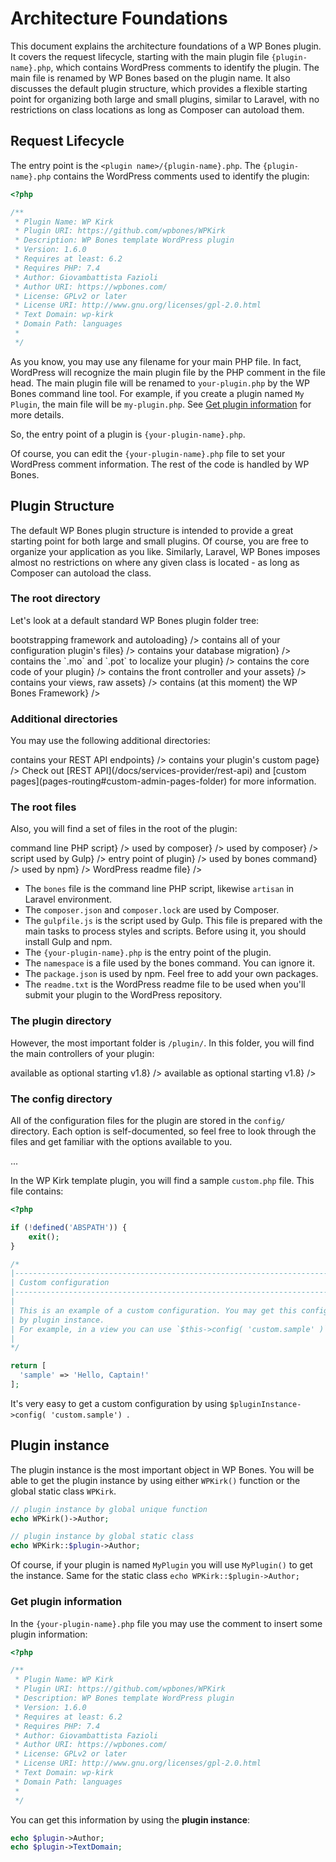 
# Architecture Foundations

<Callout type="info" emoji="">
<Center><IconBrandWordpress size={64} /></Center>
<Title order={2} ta="center">Don't forget that</Title>
<Title order={2} ta="center">we are working using a WordPress plugin...</Title>
</Callout>

This document explains the architecture foundations of a WP Bones plugin. It covers the request lifecycle, starting with the main plugin file `{plugin-name}.php`, which contains WordPress comments to identify the plugin. The main file is renamed by WP Bones based on the plugin name. It also discusses the default plugin structure, which provides a flexible starting point for organizing both large and small plugins, similar to Laravel, with no restrictions on class locations as long as Composer can autoload them.

## Request Lifecycle

The entry point is the `<plugin name>/{plugin-name}.php`. The `{plugin-name}.php` contains the WordPress comments used to identify the plugin:

```php copy
<?php

/**
 * Plugin Name: WP Kirk
 * Plugin URI: https://github.com/wpbones/WPKirk
 * Description: WP Bones template WordPress plugin
 * Version: 1.6.0
 * Requires at least: 6.2
 * Requires PHP: 7.4
 * Author: Giovambattista Fazioli
 * Author URI: https://wpbones.com/
 * License: GPLv2 or later
 * License URI: http://www.gnu.org/licenses/gpl-2.0.html
 * Text Domain: wp-kirk
 * Domain Path: languages
 *
 */
```

As you know, you may use any filename for your main PHP file. In fact, WordPress will recognize the main plugin file by the PHP comment in the file head. 
The main plugin file will be renamed to `your-plugin.php` by the WP Bones command line tool. For example, if you create a plugin named `My Plugin`, the main file will be `my-plugin.php`.
See [Get plugin information](#get-plugin-information) for more details.

So, the entry point of a plugin is `{your-plugin-name}.php`.

Of course, you can edit the `{your-plugin-name}.php` file to set your WordPress comment information. The rest of the code is handled by WP Bones.

## Plugin Structure

The default WP Bones plugin structure is intended to provide a great starting point for both large and small plugins. Of course, you are free to organize your application as you like. Similarly, Laravel, WP Bones imposes almost no restrictions on where any given class is located - as long as Composer can autoload the class.

### The root directory

Let's look at a default standard WP Bones plugin folder tree:

<FileTree>
  <FileTree.Folder name="myPlugin" defaultOpen>
    <FileTree.Folder name={<FileTreeLabel name="bootstrap" color="yellow">bootstrapping framework and autoloading</FileTreeLabel>} />
    <FileTree.Folder name={<FileTreeLabel name="config">contains all of your configuration plugin's files</FileTreeLabel>} />
    <FileTree.Folder name={<FileTreeLabel name="database">contains your database migration</FileTreeLabel>} />
    <FileTree.Folder name={<FileTreeLabel name="languages">contains the `.mo` and `.pot` to localize your plugin</FileTreeLabel>} />
    <FileTree.Folder name={<FileTreeLabel name="plugin">contains the core code of your plugin</FileTreeLabel>} />
    <FileTree.Folder name={<FileTreeLabel name="public">contains the front controller and your assets</FileTreeLabel>} />
    <FileTree.Folder name={<FileTreeLabel name="resources">contains your views, raw assets</FileTreeLabel>} />
    <FileTree.Folder name={<FileTreeLabel name="vendor" color="red">contains (at this moment) the WP Bones Framework</FileTreeLabel>} />
  </FileTree.Folder>
</FileTree>

### Additional directories

You may use the following additional directories:

<FileTree>
  <FileTree.Folder name="myPlugin" defaultOpen>
    <FileTree.Folder name={<FileTreeLabel name="api">contains your REST API endpoints</FileTreeLabel>} />
    <FileTree.Folder name={<FileTreeLabel name="pages">contains your plugin's custom page</FileTreeLabel>} />
  </FileTree.Folder>
</FileTree>

<Callout type="info">
Check out [REST API](/docs/services-provider/rest-api) and [custom pages](pages-routing#custom-admin-pages-folder) for more information.
</Callout>

### The root files

Also, you will find a set of files in the root of the plugin:


<FileTree>
  <FileTree.Folder name="myPlugin" defaultOpen >
    <FileTree.File name={<FileTreeLabel type="file" name="bones" color="orange">command line PHP script</FileTreeLabel>} />
    <FileTree.File name={<FileTreeLabel type="file" name="composer.json" color="yellow">used by composer</FileTreeLabel>} />
    <FileTree.File name={<FileTreeLabel type="file" name="composer.lock" color="red">used by composer</FileTreeLabel>} />
    <FileTree.File name={<FileTreeLabel type="file" name="gulpfile.js">script used by Gulp</FileTreeLabel>} />
    <FileTree.File name={<FileTreeLabel type="file" name="{your-plugin-name}.php">entry point of plugin</FileTreeLabel>} />
    <FileTree.File name={<FileTreeLabel type="file" name="namespace" color="red">used by bones command</FileTreeLabel>} />
    <FileTree.File name={<FileTreeLabel type="file" name="package.json">used by npm</FileTreeLabel>} />
    <FileTree.File name={<FileTreeLabel type="file" name="readme.txt">WordPress readme file</FileTreeLabel>} />
  </FileTree.Folder>
</FileTree>

- The `bones` file is the command line PHP script, likewise `artisan` in Laravel environment.
-  The `composer.json` and `composer.lock` are used by Composer.
-  The `gulpfile.js` is the script used by Gulp. This file is prepared with the main tasks to process styles and scripts. Before using it, you should install Gulp and npm.
-  The `{your-plugin-name}.php` is the entry point of the plugin.
-  The `namespace` is a file used by the bones command. You can ignore it.
-  The `package.json` is used by npm. Feel free to add your own packages.
-  The `readme.txt` is the WordPress readme file to be used when you'll submit your plugin to the WordPress repository.

### The plugin directory

However, the most important folder is `/plugin/`. In this folder, you will find the main controllers of your plugin:

<FileTree>
  <FileTree.Folder name="my_plugin" defaultOpen>
    <FileTree.Folder name="plugin" defaultOpen>
      <FileTree.Folder name="Ajax" />
      <FileTree.Folder name="CustomPostTypes" />
      <FileTree.Folder name="CustomTaxonomyTypes" />
      <FileTree.Folder name="Http" />
      <FileTree.Folder name="Shortcodes" />
      <FileTree.Folder name={<FileTreeLabel name="hooks" color="yellow">available as optional starting v1.8</FileTreeLabel>} />
      <FileTree.Folder name={<FileTreeLabel name="modules" color="yellow">available as optional starting v1.8</FileTreeLabel>} />
      <FileTree.File name="activation.php" />
      <FileTree.File name="deactivation.php" />
    </FileTree.Folder>
  </FileTree.Folder>
</FileTree>


### The config directory

All of the configuration files for the plugin are stored in the `config/` directory. Each option is self-documented, so feel free to look through the files and get familiar with the options available to you.

<FileTree>
  <FileTree.Folder name="myPlugin" defaultOpen>
    <FileTree.Folder name="config" defaultOpen>
      <FileTree.File name="menus.php" />
      <FileTree.File name="plugin.php" />
      <div>...</div>
    </FileTree.Folder>
  </FileTree.Folder>
</FileTree>

In the WP Kirk template plugin, you will find a sample `custom.php` file. This file contains:

```php copy
<?php

if (!defined('ABSPATH')) {
    exit();
}

/*
|--------------------------------------------------------------------------
| Custom configuration
|--------------------------------------------------------------------------
|
| This is an example of a custom configuration. You may get this configuration
| by plugin instance.
| For example, in a view you can use `$this->config( 'custom.sample' )`.
|
*/

return [
  'sample' => 'Hello, Captain!'
];
```

It's very easy to get a custom configuration by using `$pluginInstance->config( 'custom.sample') `.

## Plugin instance

The plugin instance is the most important object in WP Bones.
You will be able to get the plugin instance by using either `WPKirk()` function or the global static class `WPKirk`.

```php copy
// plugin instance by global unique function
echo WPKirk()->Author;

// plugin instance by global static class
echo WPKirk::$plugin->Author;

```

Of course, if your plugin is named `MyPlugin` you will use `MyPlugin()` to get the instance. Same for the static class `echo WPKirk::$plugin->Author;`

### Get plugin information

In the `{your-plugin-name}.php` file you may use the comment to insert some plugin information:

```php copy filename="{your-plugin-name}.php"
<?php

/**
 * Plugin Name: WP Kirk
 * Plugin URI: https://github.com/wpbones/WPKirk
 * Description: WP Bones template WordPress plugin
 * Version: 1.6.0
 * Requires at least: 6.2
 * Requires PHP: 7.4
 * Author: Giovambattista Fazioli
 * Author URI: https://wpbones.com/
 * License: GPLv2 or later
 * License URI: http://www.gnu.org/licenses/gpl-2.0.html
 * Text Domain: wp-kirk
 * Domain Path: languages
 *
 */
```

You can get this information by using the **plugin instance**:

```php copy
echo $plugin->Author;
echo $plugin->TextDomain;
```
<Cards num={1}>
<Cards.Card arrow title="Learn more about the Plugin class"  href="/docs/core-classes/plugin"/>
</Cards>